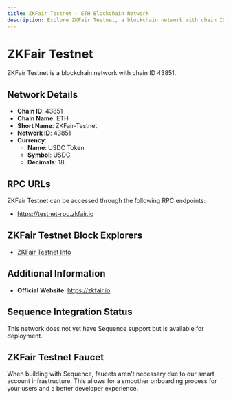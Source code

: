 ```yaml
--- 
title: ZKFair Testnet - ETH Blockchain Network
description: Explore ZKFair Testnet, a blockchain network with chain ID 43851. Learn about its native currency, USDC Token, and how to interact with the network.
---
```


# ZKFair Testnet

ZKFair Testnet is a blockchain network with chain ID 43851.

## Network Details

- **Chain ID**: 43851
- **Chain Name**: ETH
- **Short Name**: ZKFair-Testnet
- **Network ID**: 43851
- **Currency**: 
  - **Name**: USDC Token
  - **Symbol**: USDC
  - **Decimals**: 18

## RPC URLs

ZKFair Testnet can be accessed through the following RPC endpoints:

- https://testnet-rpc.zkfair.io

## ZKFair Testnet Block Explorers

- [ZKFair Testnet Info](https://testnet-scan.zkfair.io)

## Additional Information

- **Official Website**: https://zkfair.io

## Sequence Integration Status

This network does not yet have Sequence support but is available for deployment.

## ZKFair Testnet Faucet

When building with Sequence, faucets aren't necessary due to our smart account infrastructure. This allows for a smoother onboarding process for your users and a better developer experience.
